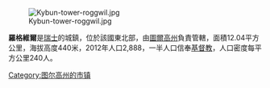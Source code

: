 [[Image:Kybun-tower-roggwil.jpg|right]]

'''羅格維爾'''是[[瑞士|瑞士]]的城鎮，位於該國東北部，由[[圖爾高州|圖爾高州]]負責管轄，面積12.04平方公里，海拔高度440米，2012年人口2,888，一半人口信奉[[基督教|基督教]]，人口密度每平方公里240人。

{{Switzerland-geo-stub}}
[[Category:图尔高州的市镇|Category:图尔高州的市镇]]